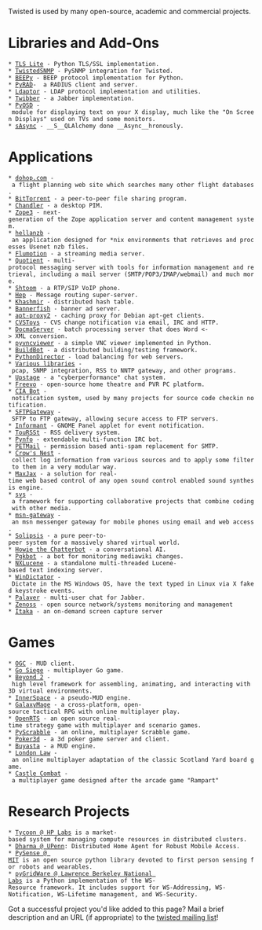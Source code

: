 Twisted is used by many open-source, academic and commercial projects.

= Libraries and Add-Ons =

 * [http://trevp.net/tlslite/ TLS Lite] - Python TLS/SSL implementation.
 * [http://twistedsnmp.sourceforge.net/ TwistedSNMP] - PySNMP integration for Twisted.
 * [http://beepy.sourceforge.net BEEPy] - BEEP protocol implementation for Python.
 * [http://www.wiggy.net/code/pyrad.xhtml PyRAD]-  a RADIUS client and server.
 * [http://www.inoi.fi/open/trac/ldaptor/ Ldaptor] - LDAP protocol implementation and utilities.
 * [http://slarty.polito.it:8069/~sciasbat/wiki/moin.cgi/twibber Twibber] - a Jabber implementation.
 * [http://repose.cx/pyosd/ PyOSD] - module for displaying text on your X display, much like the "On Screen Displays" used on TVs and some monitors.
 * [http://foss.eepatents.com/sAsync/ sAsync] - __S__QLAlchemy done __Async__hronously.

= Applications =

 * [http://www.dohop.com dohop.com] - a flight planning web site which searches many other flight databases.
 * [http://www.bittorrent.com BitTorrent] - a peer-to-peer file sharing program.
 * [http://www.osafoundation.org/ Chandler] - a desktop PIM.
 * [http://www.zope.org/DevHome/Zope3 Zope3] - next-generation of the Zope application server and content management system.
 * [http://www.hellanzb.com/trac/ hellanzb] - an application designed for *nix environments that retrieves and processes Usenet nzb files.
 * [http://www.flumotion.net/ Flumotion] - a streaming media server.
 * [http://www.divmod.org/ Quotient] - multi-protocol messaging server with tools for information management and retrieval, including a mail server (SMTP/POP3/IMAP/webmail) and much more.
 * [http://shtoom.sf.net Shtoom] - a RTP/SIP VoIP phone.
 * [http://www.fettig.net/projects/hep Hep] - Message routing super-server.
 * [http://sourceforge.net/projects/khashmir Khashmir] - distributed hash table.
 * [http://itamarst.org/software/bannerfish/ Bannerfish] - banner ad server.
 * [http://apt-proxy.sourceforge.net apt-proxy2] - caching proxy for Debian apt-get clients.
 * [http://twistedmatrix.com/users/acapnotic/wares/code/CVSToys/ CVSToys] - CVS change notification via email, IRC and HTTP.
 * [http://www.zope.org/Members/infrae/DocmaServer DocmaServer] - batch processing server that does Word <-> XML conversion.
 * [http://homepage.hispeed.ch/py430/python/index.html pyvncviewer] - a simple VNC viewer implemented in Python.
 * [http://buildbot.sf.net BuildBot] - a distributed building/testing framework.
 * [http://pythondirector.sf.net PythonDirector] - load balancing for web servers.
 * [http://mithrandr.moria.org/code/ Various libraries] - pcap, SNMP integration, RSS to NNTP gateway, and other programs.
 * [http://upstage.org.nz/ Upstage] - a "cyberperformance" chat system.
 * [http://freevo.sourceforge.net/ Freevo] - open-source home theatre and PVR PC platform.
 * [http://cia.navi.cx/ CIA Bot] - notification system, used by many projects for source code checkin notification.
 * [http://cvs.zope.org/Packages/SFTPGateway/ SFTPGateway] - SFTP to FTP gateway, allowing secure access to FTP servers.
 * [http://travishartwell.net/projects/informant/ Informant] - GNOME Panel applet for event notification.
 * [http://toursst.sourceforge.net/ TouRSSt] - RSS delivery system.
 * [http://sourceforge.net/projects/pynfo/ Pynfo] - extendable multi-function IRC bot.
 * [http://petmail.lothar.com/ PETMail] - permission based anti-spam replacement for SMTP.
 * [http://crowsnest.sf.net Crow's Nest] - collect log information from various sources and to apply some filter to them in a very modular way.
 * [http://theendmusic.org/programming/MaxJax MaxJax] - a solution for real-time web based control of any open sound control enabled sound synthesis engine.
 * [http://www.spring-alpha.org/svs/index.php?content=about svs] - a framework for supporting collaborative projects that combine coding with other media.
 * [http://sourceforge.net/projects/msngateway/ msn-gateway] - an msn messenger gateway for mobile phones using email and web access.
 * [http://solipsis.netofpeers.net/wiki2/index.php/Main_Page Solipsis] - a pure peer-to-peer system for a massively shared virtual world.
 * [http://howie.sourceforge.net/ Howie the Chatterbot] - a conversational AI.
 * [http://en.wikipedia.org/wiki/Wikipedia:Cleaning_up_vandalism/Bots Pgkbot] - a bot for monitoring mediawiki changes.
 * [http://www.cps-project.org/sections/projects/nxlucene NXLucene] - a standalone multi-threaded Lucene-based text indexing server.
 * [http://foss.eepatents.com/WinDictator WinDictator] - Dictate in the MS Windows OS, have the text typed in Linux via X faked keystroke events.
 * [http://onlinegamegroup.com/projects/palaver/ Palaver] - multi-user chat for Jabber.
 * [http://zenoss.org/ Zenoss] - open source network/systems monitoring and management
 * [http://www.jardinpresente.com.ar/trac/itaka/ Itaka] - an on-demand screen capture server

= Games =
 * [http://sourceforge.net/projects/originalgamer OGC] - MUD client.
 * [http://gosiege.sourceforge.net/ Go Siege] - multiplayer Go game.
 * [http://www.asbahr.com/beyond.html Beyond 2] - high level framework for assembling, animating, and interacting with 3D virtual environments.
 * [http://sourceforge.net/projects/innerspace InnerSpace] - a pseudo-MUD engine.
 * [https://gna.org/projects/tactics GalaxyMage] - a cross-platform, open-source tactical RPG with online multiplayer play.
 * [http://arrakis.sourceforge.net OpenRTS] - an open source real-time strategy game with multiplayer and scenario games.
 * [http://pyscrabble.sourceforge.net/ PyScrabble] - an online, multiplayer Scrabble game.
 * [http://freshmeat.net/projects/poker3d/ Poker3d] - a 3d poker game server and client.
 * [http://web.mit.edu/bshi/www/buyasta/ Buyasta] - a MUD engine.
 * [http://www.eecs.umich.edu/~pelzlpj/londonlaw/ London Law] - an online multiplayer adaptation of the classic Scotland Yard board game.
 * [http://linux-games.com/castle-combat Castle Combat] - a multiplayer game designed after the arcade game "Rampart"

= Research Projects =

 * [http://tycoon.hpl.hp.com/ Tycoon @ HP Labs] is a market-based system for managing compute resources in distributed clusters.
 * [http://dharma.cis.upenn.edu/ Dharma @ UPenn]: Distributed Home Agent for Robust Mobile Access.
 * [http://robotmanipulation.org/pysense/ PySense @ MIT] is an open source python library devoted to first person sensing for robots and wearables.
 * [http://dsd.lbl.gov/gtg/projects/pyGridWare/ pyGridWare @ Lawrence Berkeley National Labs] is a Python implementation of the WS-Resource framework. It includes support for WS-Addressing, WS-Notification, WS-Lifetime management, and WS-Security. 

Got a successful project you'd like added to this page? Mail a brief description
and an URL (if appropriate) to the [http://twistedmatrix.com/cgi-bin/mailman/listinfo/twisted-python twisted mailing list]!
